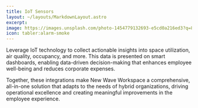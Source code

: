 ```yaml
---
title: IoT Sensors
layout: ~/layouts/MarkdownLayout.astro
excerpt: 
image: https://images.unsplash.com/photo-1454779132693-e5cd0a216ed3?q=80&w=3542&auto=format&fit=crop&ixlib=rb-4.0.3&ixid=M3wxMjA3fDB8MHxwaG90by1wYWdlfHx8fGVufDB8fHx8fA%3D%3D
icon: tabler:alarm-smoke
---
```


Leverage IoT technology to collect actionable insights into space utilization, air quality, occupancy, and more. This data is presented on smart dashboards, enabling data-driven decision-making that enhances employee well-being and reduces corporate expenses.

Together, these integrations make New Wave Workspace a comprehensive, all-in-one solution that adapts to the needs of hybrid organizations, driving operational excellence and creating meaningful improvements in the employee experience.